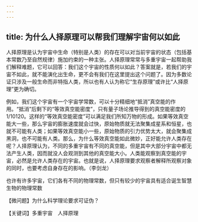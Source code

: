 ```yaml
---
---
---
```

title: 为什么人择原理可以帮我们理解宇宙何以如此
---




人择原理是认为宇宙中生命（特别是人类）的存在可以对当前宇宙的状态（包括基本常数乃至自然规律）施加约束的一种主张。人择原理常常与多重宇宙一起帮助我们解释难题，它可以回答：我们这个宇宙的性质何以如此？答案就是，若我们的宇宙不如此，就不能演化出生命，更不会有我们在这里提出这个问题了。因为多数论证只涉及一般生命而非特指人类，所以也有人认为称它“生存原理”或许比“人择原理”更为确切。

例如，我们这个宇宙有一个宇宙学常数，可以十分精细地“抵消”真空能的作用。“抵消”后剩下的“等效真空能密度”，只有量子场论推导得到的真空能密度的1/10120。这样的“等效真空能密度”可以满足我们所知万物的形成。如果等效真空能大一些，那么宇宙的膨胀速度就会过快，原始物质就无法聚集成星系和恒星，也就不可能有人类；如果等效真空能小一些，原始物质的引力优势太大，就会聚集成黑洞，也不可能有人类。那么，为什么等效真空能如此微妙，正好能允许人类存在呢？人择原理认为，不同的多重宇宙有不同的真空能，但是其中大部分宇宙中都无法产生人类，因而就没人会观测到其他的真空能大小。人类能观察到真空能的宇宙，必然是允许人类存在的宇宙。也就是说，人择原理要求观察者解释所观察对象的同时，也要考虑自身存在的影响。（李剑龙）

也许有许多宇宙，它们各有不同的物理常数，但只有较少的宇宙具有适合诞生智慧生物的物理常数





【微问题】为什么科学理论要求可证伪？

【关键词】多重宇宙　人择原理
